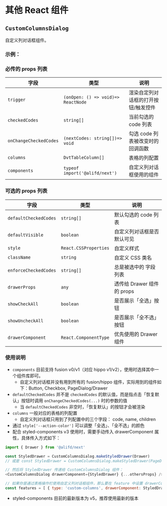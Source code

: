 
<Meta title="表格功能拓展 / 其他 React 组件" />

# 其他 React 组件

<p></p>

## `CustomColumnsDialog`

自定义列对话框组件。

### 示例：

<Preview>
  <Story id="表格功能拓展-基本示例--自定义列对话框组件" />
</Preview>

### 必传的 props 列表

| 字段                   | 类型                               | 说明                                |
| ---------------------- | ---------------------------------- | ----------------------------------- |
| `trigger`              | `(onOpen: () => void)=> ReactNode` | 渲染自定列对话框的打开按钮/触发控件 |
| `checkedCodes`         | `string[]`                         | 当前勾选的 code 列表                |
| `onChangeCheckedCodes` | `(nextCodes: string[])=> void`     | 勾选 code 列表被改变时的回调函数    |
| `columns`              | `DvtTableColumn[]`                 | 表格的列配置                        |
| `components`           | `typeof import('@alifd/next')`     | 自定义列对话框使用的组件            |

### 可选的 props 列表

| 字段                  | 类型                  | 说明                       |
| --------------------- | --------------------- | -------------------------- |
| `defaultCheckedCodes` | `string[]`            | 默认勾选的 code 列表       |
| `defaultVisible`      | `boolean`             | 自定义列对话框是否默认可见 |
| `style`               | `React.CSSProperties` | 自定义样式                 |
| `className`           | `string`              | 自定义 CSS 类名            |
| `enforceCheckedCodes` | `string[]`            | 总是被选中的 字段列表      |
| `drawerProps`         | `any`                 | 透传给 Drawer 组件的 props |
| `showCheckAll`        | `boolean`             | 是否展示「全选」按钮       |
| `showUncheckAll`      | `boolean`             | 是否展示「全不选」按钮     |
| `drawerComponent`     | `React.ComponentType` | 优先使用的 Drawer 组件     |

### 使用说明

- `components` 目前支持 fusion v0/v1（对应 hippo v1/v2），使用时选择其中一个组件库即可。
  - 自定义列对话框并没有用到所有的 fusion/hippo 组件，实际用到的组件如下：Button, Checkbox, PageDialog/Drawer
- `defaultCheckedCodes` 并不是 `checkedCodes` 的默认值，而是指点击「恢复默认」按钮时调用 `onChangeCheckedCodes(...)` 时的参数的值
  - 当 `defaultCheckedCodes` 非空时，「恢复默认」的按钮才会被渲染
- `columns` 一般对应的表格的列配置
  - 自定义列对话框只用到了列配置中的三个字段： code, name, children
- 通过 `style['--action-color']` 可以调整「全选」、「全不选」的颜色
- 配合 styled-components v3 使用时，需要手动传入 drawerComponent 属性，具体传入方式如下：

```js
import { Drawer } from '@alifd/next'

const StyledDrawer = CustomColumnsDialog.makeStyledDrawer(Drawer)
// 或是 const StyledDrawer = CustomColumnsDialog.makeStyledDrawer(PageDialog)

// 然后将 StyledDrawer 传递给 CustomColumnsDialog 组件：
<CustomColumnsDialog drawerComponent={StyledDrawer} {...othersProps} />

// 如果你是通过表格操作栏使用自定义列对话框组件，那么要在 feature 中设置 drawerComponent：
const features = [ { type: 'custom-columns', drawerComponent: StyledDrawer } ]
```

- styled-components 目前的最新版本为 v5，推荐使用最新的版本
